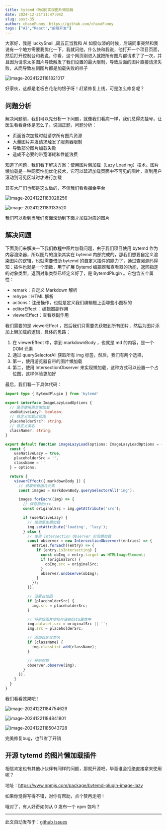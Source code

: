 ```yaml
---
title: tytemd 中如何实现图片懒加载
date: 2024-12-21T11:47:04Z
slug: post-35
author: chaseFunny：https://github.com/chaseFunny
tags: ["AI","React","前端开发"]
---
```


大家好，我是 luckySnail ,周五正当我和 AI 如胶似漆的时候，后端同事突然和我说有一个地方需要我优化一下，我就问他，什么快和我说，他打开一个项目页面，然后打开控制台和我说，你看，这个网页刚进入就把所有图片都请求了了一次，并且因为请求太多图片导致触发了我们设置的最大限制，导致后面的图片直接请求失败，从而导致左侧图片都是加载失败的样子

![image-20241221181821017](https://blog-1304565468.cos.ap-shanghai.myqcloud.com/work/image-20241221181821017.png)

好家伙，这都是老板白花花的银子呀！赶紧修复上线，可是怎么修复呢？

## 问题分析

解决问题前，我们可以先分析一下问题，就像我们看病一样，我们总得先挂号，让医生看看身体是怎么了。说回正题，问题分析：

- 页面首次加载时就请求所有图片资源
- 大量图片并发请求触发了服务器限制
- 导致部分图片加载失败
- 造成不必要的带宽消耗和性能浪费

知道了问题，我们看下解决方案：使用图片懒加载（Lazy Loading）技术。图片懒加载是一种网页性能优化技术，它可以延迟加载页面中不可见的图片，直到用户滚动到可见区域时才进行加载

其实大厂们也都是这么做的，不信我们看看掘金平台

![image-20241221183028256](https://blog-1304565468.cos.ap-shanghai.myqcloud.com/work/image-20241221183028256.png)

![image-20241221183133520](https://blog-1304565468.cos.ap-shanghai.myqcloud.com/work/image-20241221183133520.png)

我们可以看到当我们页面滚动到下面才加载对应的图片

## 解决问题

下面我们来解决一下我们教程中图片加载问题，由于我们项目使用 bytemd 作为内容渲染器，所以图片的渲染其实在 bytemd 内部完成的，那我们想要自定义渲染图片的逻辑，也就需要借助 bytemd 的自定义插件的能力了，通过查阅源码得知：插件也就是一个函数，用于扩展 Bytemd 编辑器和查看器的功能，返回指定的对象类型，返回对象类型已经定义好了，是 BytemdPlugin 。它包含五个属性：

- remark：自定义 Markdown 解析
- rehype：HTML 解析
- actions：注册操作，也就是定义我们编辑框上面哪些小图标的
- editorEffect ：编辑器副作用
- viewerEffect：查看器副作用

我们需要的是 viewerEffect ，然后我们只需要先获取到所有图片，然后为图片添加上懒加载的逻辑，具体的思路：

1. 在 viewerEffect 中，拿到 markdownBody ，也就是 md 的内容，是一个 DOM 元素
2. 通过 querySelectorAll 获取所有 img 标签，然后，我们有两个选择，
3. 第一，使用游览器自带的图片懒加载
4. 第二，使用 IntersectionObserver 来实现懒加载，这种方式可以设置一个占位图，这样体验更加好

最后，我们看一下具体代码：

```ts
import type { BytemdPlugin } from 'bytemd'

export interface ImageLazyLoadOptions {
  // 是否使用原生懒加载
  useNativeLazy?: boolean;
  // 自定义加载占位图
  placeholderSrc?: string;
  // 自定义类名
  className?: string;
}

export default function imageLazyLoad(options: ImageLazyLoadOptions = {}): BytemdPlugin {
  const {
    useNativeLazy = true,
    placeholderSrc = '',
    className = ''
  } = options;

  return {
    viewerEffect({ markdownBody }) {
      // 获取所有图片元素
      const images = markdownBody.querySelectorAll('img');

      images.forEach((img) => {
        // 保存原始src
        const originalSrc = img.getAttribute('src');

        if (useNativeLazy) {
          // 使用原生懒加载
          img.setAttribute('loading', 'lazy');
        } else {
          // 使用 Intersection Observer 实现懒加载
          const observer = new IntersectionObserver((entries) => {
            entries.forEach((entry) => {
              if (entry.isIntersecting) {
                const obImg = entry.target as HTMLImageElement;
                if (originalSrc) {
                  obImg.src = originalSrc;
                }
                observer.unobserve(obImg);
              }
            });
          });

          // 设置占位图
          if (placeholderSrc) {
            img.src = placeholderSrc;
          }

          // 将原始图片地址存储在data属性中
          img.dataset.src = originalSrc || '';
          img.src = placeholderSrc;

          // 添加自定义类名
          if (className) {
            img.classList.add(className);
          }

          // 开始观察
          observer.observe(img);
        }
      });
    }
  }
}
```

我们看看效果吧！

![image-20241221184754629](https://blog-1304565468.cos.ap-shanghai.myqcloud.com/work/image-20241221184754629.png)

![image-20241221184841801](https://blog-1304565468.cos.ap-shanghai.myqcloud.com/work/image-20241221184841801.png)

![image-20241221185043728](https://blog-1304565468.cos.ap-shanghai.myqcloud.com/work/image-20241221185043728.png)

完美修复bug，也节省了开销

## 开源 tytemd 的图片懒加载插件

相信肯定也有其他小伙伴有同样的问题，那就开源吧，毕竟谁会拒绝直接拿来使用呢？

地址：https://www.npmjs.com/package/bytemd-plugin-image-lazy

如果你觉得写得不错，对你有帮助，点个赞再走吧！

哦对了，有人好奇如何从 0 发布一个 npm 包吗？

---
此文自动发布于：<a href="https://github.com/coderPerseus/blog/issues/35" target="_blank">github issues</a>
